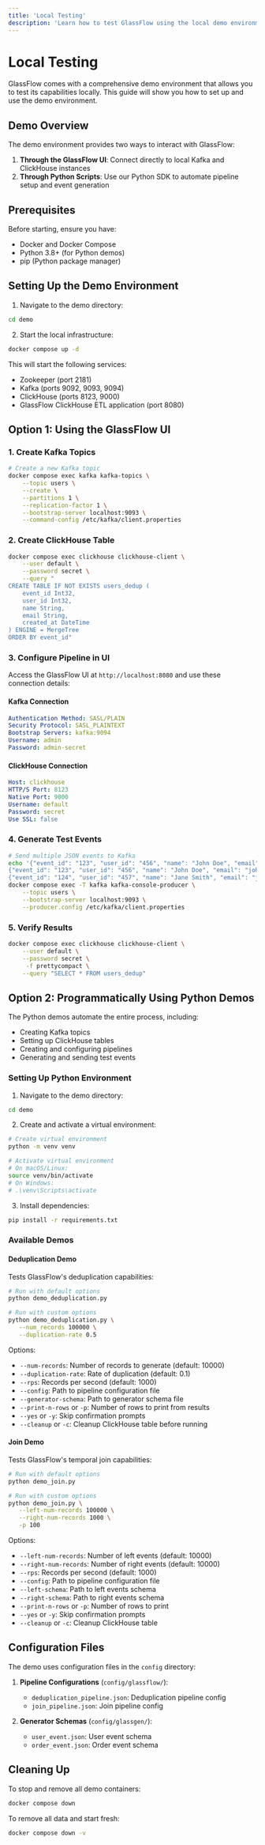 ```yaml
---
title: 'Local Testing'
description: 'Learn how to test GlassFlow using the local demo environment'
---
```


# Local Testing

GlassFlow comes with a comprehensive demo environment that allows you to test its capabilities locally. This guide will show you how to set up and use the demo environment.

## Demo Overview

The demo environment provides two ways to interact with GlassFlow:

1. **Through the GlassFlow UI**: Connect directly to local Kafka and ClickHouse instances
2. **Through Python Scripts**: Use our Python SDK to automate pipeline setup and event generation

## Prerequisites

Before starting, ensure you have:

- Docker and Docker Compose
- Python 3.8+ (for Python demos)
- pip (Python package manager)

## Setting Up the Demo Environment

1. Navigate to the demo directory:
```bash
cd demo
```

2. Start the local infrastructure:
```bash
docker compose up -d
```

This will start the following services:
- Zookeeper (port 2181)
- Kafka (ports 9092, 9093, 9094)
- ClickHouse (ports 8123, 9000)
- GlassFlow ClickHouse ETL application (port 8080)

## Option 1: Using the GlassFlow UI

### 1. Create Kafka Topics

```bash
# Create a new Kafka topic
docker compose exec kafka kafka-topics \
    --topic users \
    --create \
    --partitions 1 \
    --replication-factor 1 \
    --bootstrap-server localhost:9093 \
    --command-config /etc/kafka/client.properties
```

### 2. Create ClickHouse Table

```bash
docker compose exec clickhouse clickhouse-client \
    --user default \
    --password secret \
    --query "
CREATE TABLE IF NOT EXISTS users_dedup (
    event_id Int32,
    user_id Int32,
    name String,
    email String,
    created_at DateTime
) ENGINE = MergeTree 
ORDER BY event_id"
```

### 3. Configure Pipeline in UI

Access the GlassFlow UI at `http://localhost:8080` and use these connection details:

#### Kafka Connection
```yaml
Authentication Method: SASL/PLAIN
Security Protocol: SASL_PLAINTEXT
Bootstrap Servers: kafka:9094
Username: admin
Password: admin-secret
```

#### ClickHouse Connection
```yaml
Host: clickhouse
HTTP/S Port: 8123
Native Port: 9000
Username: default
Password: secret
Use SSL: false
```

### 4. Generate Test Events

```bash
# Send multiple JSON events to Kafka
echo '{"event_id": "123", "user_id": "456", "name": "John Doe", "email": "john@example.com", "created_at": "2024-03-20T10:00:00Z"}
{"event_id": "123", "user_id": "456", "name": "John Doe", "email": "john@example.com", "created_at": "2024-03-20T10:01:00Z"}
{"event_id": "124", "user_id": "457", "name": "Jane Smith", "email": "jane@example.com", "created_at": "2024-03-20T10:03:00Z"}' | \
docker compose exec -T kafka kafka-console-producer \
    --topic users \
    --bootstrap-server localhost:9093 \
    --producer.config /etc/kafka/client.properties
```

### 5. Verify Results

```bash
docker compose exec clickhouse clickhouse-client \
    --user default \
    --password secret \
     -f prettycompact \
    --query "SELECT * FROM users_dedup"
```

## Option 2: Programmatically Using Python Demos

The Python demos automate the entire process, including:
- Creating Kafka topics
- Setting up ClickHouse tables
- Creating and configuring pipelines
- Generating and sending test events

### Setting Up Python Environment

1. Navigate to the demo directory:
```bash
cd demo
```

2. Create and activate a virtual environment:
```bash
# Create virtual environment
python -m venv venv

# Activate virtual environment
# On macOS/Linux:
source venv/bin/activate
# On Windows:
# .\venv\Scripts\activate
```

3. Install dependencies:
```bash
pip install -r requirements.txt
```

### Available Demos

#### Deduplication Demo

Tests GlassFlow's deduplication capabilities:

```bash
# Run with default options
python demo_deduplication.py

# Run with custom options
python demo_deduplication.py \
   --num_records 100000 \
   --duplication-rate 0.5
```

Options:
- `--num-records`: Number of records to generate (default: 10000)
- `--duplication-rate`: Rate of duplication (default: 0.1)
- `--rps`: Records per second (default: 1000)
- `--config`: Path to pipeline configuration file
- `--generator-schema`: Path to generator schema file
- `--print-n-rows` or `-p`: Number of rows to print from results
- `--yes` or `-y`: Skip confirmation prompts
- `--cleanup` or `-c`: Cleanup ClickHouse table before running

#### Join Demo

Tests GlassFlow's temporal join capabilities:

```bash
# Run with default options
python demo_join.py

# Run with custom options
python demo_join.py \
   --left-num-records 100000 \
   --right-num-records 1000 \
   -p 100
```

Options:
- `--left-num-records`: Number of left events (default: 10000)
- `--right-num-records`: Number of right events (default: 10000)
- `--rps`: Records per second (default: 1000)
- `--config`: Path to pipeline configuration file
- `--left-schema`: Path to left events schema
- `--right-schema`: Path to right events schema
- `--print-n-rows` or `-p`: Number of rows to print
- `--yes` or `-y`: Skip confirmation prompts
- `--cleanup` or `-c`: Cleanup ClickHouse table

## Configuration Files

The demo uses configuration files in the `config` directory:

1. **Pipeline Configurations** (`config/glassflow/`):
   - `deduplication_pipeline.json`: Deduplication pipeline config
   - `join_pipeline.json`: Join pipeline config

2. **Generator Schemas** (`config/glassgen/`):
   - `user_event.json`: User event schema
   - `order_event.json`: Order event schema

## Cleaning Up

To stop and remove all demo containers:

```bash
docker compose down
```

To remove all data and start fresh:

```bash
docker compose down -v
``` 